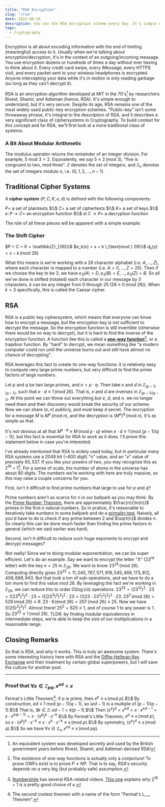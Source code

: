 ```yaml
---
title: "RSA Encryption"
slug: "/rsa"
date: 2022-06-10
description: You use the RSA encryption scheme every day. It's simple enough to understand, but quite powerful. In this post, we discuss the basics of ciphersystems, public key encryption, and why RSA works so well.
tags:
  - Cryptography
---
```



Encryption is all about encoding information with the end of limiting (meaningful) access to it. Usually when we're talking about encryption/decryption, it's in the context of an outgoing/incoming message. You use encryption dozens or hundreds of times a day without ever having to think about it. Every credit card swipe, every iMessage, every HTTPS visit, and every packet sent to your wireless headphones is encrypted. Anyone intercepting your data while it's in motion is only reading garbage (so long as they can't decrypt it).

RSA is an encryption algorithm developed at MIT in the 70's[^1] by researchers Rivest, Shamir, and Adleman (hence, RSA). It's simple enough to understand, but it's very secure. Despite its age, RSA remains one of the most widely used public-key encryption schemes. "Public-key" isn't some throwaway phrase, it's integral to the description of RSA, and it describes a very significant class of ciphersystems in Cryptography. To build context for this concept and for RSA, we'll first look at a more traditional class of systems.

### A Bit About Modular Arithmetic

The modulus operator returns the remainder of an integer division. For example, $5 \text{ mod } 3 = 2$. Equivalently, we say $5 \equiv 2 \,(\text{mod } 3)$, "five is congruent to two, mod three". $\mathbb{Z}$ denotes the set of integers, and $\mathbb{Z}_n$ denotes the set of integers modulo $n$, i.e. $\{0, 1, 2, ..., n-1\}$.

## Traditional Cipher Systems

A **cipher system** $(P, C, K, e, d)$ is defined with the following components:

$P =$ a set of plaintexts $\\$
$C =$ a set of ciphertexts $\\$
$K =$ a set of keys $\\$
$e:\, P \to C =$ an encryption function $\\$
$d:\, C \to P =$ a decryption function

The role of all these pieces will be apparent with a simple example:

### The Shift Cipher

$P = C = K = \mathbb{Z}_{26}\\$
$e_k(x) = x + k \,(\text{mod } 26)\\$
$d_k(y) = x - k \,(\text{mod } 26)$

What this means is we're working with a $26$ character alphabet (i.e. $A, ..., Z$), where each character is mapped to a number (i.e. $A = 0, ..., Z = 25$). Then if we choose the key to be $3$, we have $e_3(A) = D, e_3(B) = E, ..., e_3(Z) = B$. So all we've done is shifted (rotated) each character in our message by $3$ characters. $k$ can be any integer from $0$ through $25$ ($26 \equiv 0 \,(\text{mod } 26)$). When $k = 3$ specifically, this is called the Caesar cipher.

## RSA

RSA is a public key ciphersystem, which means that everyone can know how to encrypt a message, but the encryption key is not sufficient to decrypt the message. So the encryption function is still invertible (otherwise there would be no way to decrypt), but it is hard to find the inverse of the encryption function. A function like this is called a [**one-way function**](https://en.wikipedia.org/wiki/One-way_function)[^2], or a trapdoor function. By "hard" to decrypt, we mean something like "a modern computer could run until the universe burns out and still have almost no chance of decrypting".

RSA leverages this fact to create its one-way functions: it is relatively easy to compute very large prime numbers, but very difficult to find the prime factors of large numbers.

Let $p$ and $q$ be two large primes, and $n = p \cdot q$. Then take $e$ and $d$ in $\mathbb{Z}_{(p-1)(q-1)}$, such that $e \cdot d \equiv 1 \,(\text{mod } 26)$. That is, $e$ and $d$ are inverses in $\mathbb{Z}_{(p-1)(q-1)}$. At this point we can throw out everything but $e$, $d$, and $n$. we no longer need them and their discovery would break the security of our scheme. Now we can share $(e, n)$ publicly, and must keep $d$ secret. The encryption for a message $M$ is $M^e \,(\text{mod } n)$, and the decryption is $(M^e)^d \,(\text{mod } n)$. It's as simple as that.

It's not obvious at all that $M^{e \cdot d} \equiv M \,(\text{mod } p \cdot q)$ when $e \cdot d \equiv 1 \,(\text{mod } (p-1)(q-1))$, but this fact is essential for RSA to work as it does. I'll prove this statement below in case you're interested.

I've already mentioned that RSA is widely used today, but in particular many RSA systems use a $2048$ bit (~$600$ digit) "$n$" value, and an "$e$" value of precisely $65,537$. If you like your powers of two, you may recognize this as $2^{16}+1$[^3]. For a sense of scale, the number of atoms in the universe has about $80$ digits. The numbers we're working with here are truly massive, so this may raise a couple concerns for you.

First, isn't it difficult to find prime numbers that large to use for $p$ and $q$?

Prime numbers aren't as scarce for $n$ in our ballpark as you may think. By the [Prime Number Theorem](https://en.wikipedia.org/wiki/Prime_number_theorem), there are approximately $\frac{n}{\ln(n)}$ primes in the first $n$ natural numbers. So in pratice, it's reasonable to iteratively take numbers in some ballpark and do a [primality test](https://en.wikipedia.org/wiki/Primality_test). Naively, all you'd have to do is check if any prime between $2$ and $\sqrt{n}$ divides $n$. So clearly this can be done much faster than finding the prime factors in general (which we said earlier was hard).

Second, isn't it difficult to reduce such huge exponents to encrypt and decrypt messages?

Not really! Since we're doing modular exponentiation, we can be super efficient. Let's do an example. Say we want to encrypt the letter "X" ($23^{rd}$ letter) with the key $e = 25$ in $\mathbb{Z}_{26}$. We want to know $23^{25} \,(\text{mod } 26)$. Computing directly gives $23^{25} = 11,045,767,571,919,545,466,173,812,409,689,943$. But that took a ton of sub-operations, and we have to do a ton more to find this value mod $26$. By leveraging the fact we're working in $\mathbb{Z}_{26}$, we can reduce this to order $O(\log(n))$ operations. $23^{25} = (23^{12})^2 \cdot 23 = ((23^6)^2)^2 \cdot 23 = (((23^3)^2)^2)^2 \cdot 23 = (((23 \cdot 23^2)^2)^2)^2 \cdot 23$. $23^2 \,(\text{mod } 26) = 529 \,(\text{mod } 26) \equiv 9$. $23 \cdot 9 \,(\text{mod } 26) = 207 \,(\text{mod } 26) \equiv 25$. Now we have $(((25)^2)^2)^2$. Almost there! $25^2 = 625 \equiv 1$, and of course $1$ to any power is $1$. So $23^{25} \equiv 1 \,(\text{mod } 26)$.
TLDR: by finding modular equivalences in intermediate steps, we're able to keep the size of our multiplications in a reasonable range.

## Closing Remarks

So that is RSA, and why it works. This is truly an awesome system. There's some interesting history here with RSA and the [Diffie-Hellman Key Exchange](https://en.wikipedia.org/wiki/Diffie%E2%80%93Hellman_key_exchange) and their treatment by certain global superpowers, but I will save the culture for another post.

---

### Proof that $\forall x \in \mathbb{Z}_{pq},\, x^{ed} \equiv x$

Fermat's Little Theorem[^4]: if $p$ is prime, then $x^p \equiv x \,(\text{mod } p)$.$\\$
By construction, $ed \equiv 1 \text{ mod } (p-1)(q-1)$, so $(ed-1)$ is a multiple of $(p-1)(q-1)$.$\\$
That is, $\exists k \in \mathbb{Z}:\, ed-1 = k(p-1)$.$\\$
Then $(x^e)^d = x^{ed} = x \cdot x^{ed-1} = x \cdot x^{k(p-1)} = x \cdot (x^p)^k \cdot x^{-k}$.$\\$
By Fermat's Little Theorem, $x^p \equiv x \,(\text{mod } p)$, so $x \cdot (x^p)^k \cdot x^{-k} \equiv x \cdot x^k \cdot x^{-k} \equiv x \,(\text{mod } p)$.$\\$
By symmetry, $(x^e)^d \equiv x \,(\text{mod } q)$.$\\$
So we have $\forall x \in \mathbb{Z}_n, x^{ed} \equiv x \,(\text{mod } pq)$.

[^1]: An equivalent system was developed secretly and used by the British government years before Rivest, Shamir, and Adleman devised RSA!
[^2]: The existence of one-way functions is actually only a conjecture! To prove OWFs exist is to prove $P \neq NP$. That is to say, RSA's security depends on a very big (but probably safe) assumption.
[^3]: [Numberphile](https://www.youtube.com/c/numberphile) has several RSA-related videos. [This one](https://youtu.be/cbGB__V8MNk) explains why $2^{16}+1$ is a pretty good choice of $e$.
[^4]: The second coolest theorem with a name of the form "Fermat's L___ Theorem".